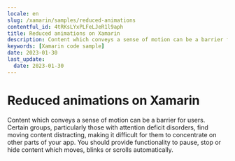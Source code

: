 ```yaml
---
locale: en
slug: /xamarin/samples/reduced-animations
contentful_id: 4tRKsLYxPLFeLJeR1l9aph
title: Reduced animations on Xamarin
description: Content which conveys a sense of motion can be a barrier for users.
keywords: [Xamarin code sample]
date: 2023-01-30
last_update:
  date: 2023-01-30
---
```


# Reduced animations on Xamarin

Content which conveys a sense of motion can be a barrier for users. Certain groups, particularly those with attention deficit disorders, find moving content distracting, making it difficult for them to concentrate on other parts of your app. You should provide functionality to pause, stop or hide content which moves, blinks or scrolls automatically.

<CodeSample id="screen-animations" locale="en" platform="xamarin"/>

